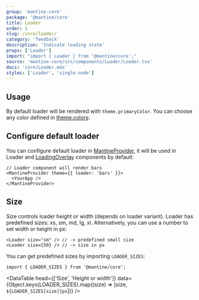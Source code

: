 ```yaml
---
group: 'mantine-core'
package: '@mantine/core'
title: Loader
order: 1
slug: /core/loader/
category: 'feedback'
description: 'Indicate loading state'
props: ['Loader']
import: "import { Loader } from '@mantine/core';"
source: 'mantine-core/src/components/Loader/Loader.tsx'
docs: 'core/Loader.mdx'
styles: ['Loader', 'single-node']
---
```



## Usage

By default loader will be rendered with `theme.primaryColor`.
You can choose any color defined in [theme.colors](/theming/extend-theme/#default-colors):

<Demo data={LoaderDemos.configurator} />

## Configure default loader

You can configure default loader in [MantineProvider](/theming/mantine-provider/),
it will be used in Loader and [LoadingOverlay](/core/loading-overlay/) components by default:

```tsx
// Loader component will render bars
<MantineProvider theme={{ loader: 'bars' }}>
  <YourApp />
</MantineProvider>
```

## Size

Size controls loader height or width (depends on loader variant). Loader has predefined sizes: xs, sm, md, lg, xl.
Alternatively, you can use a number to set width or height in px:

```tsx
<Loader size="sm" /> // -> predefined small size
<Loader size={50} /> // -> size in px
```

You can get predefined sizes by importing `LOADER_SIZES`:

```tsx
import { LOADER_SIZES } from '@mantine/core';
```

<DataTable
  head={['Size', 'Height or width']}
  data={Object.keys(LOADER_SIZES).map((size) => [size, `${LOADER_SIZES[size]}px`])}
/>
